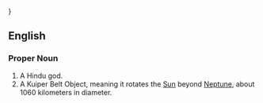 {{wikipedia}}}
==English== <!-- I'd imagine its also every latin-character using language out there -->
===Proper Noun===
#A Hindu god.
#A Kuiper Belt Object, meaning it rotates the [[Sun]] beyond [[Neptune]], about 1060 kilometers in diameter.